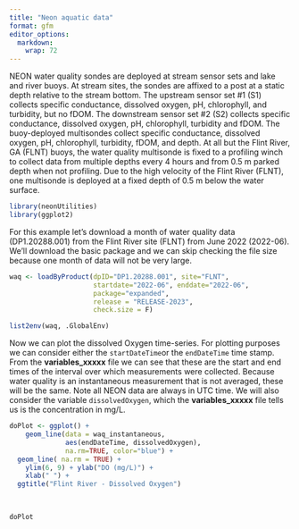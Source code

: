```yaml
---
title: "Neon aquatic data"
format: gfm
editor_options: 
  markdown: 
    wrap: 72
---
```



NEON water quality sondes are deployed at stream sensor sets and lake and river buoys. At stream sites, the sondes are affixed to a post at a static depth relative to the stream bottom. The upstream sensor set #1 (S1) collects specific conductance, dissolved oxygen, pH, chlorophyll, and turbidity, but no fDOM. The downstream sensor set #2 (S2) collects specific conductance, dissolved oxygen, pH, chlorophyll, turbidity and fDOM. The buoy-deployed multisondes collect specific conductance, dissolved oxygen, pH, chlorophyll, turbidity, fDOM, and depth. At all but the Flint River, GA (FLNT) buoys, the water quality multisonde is fixed to a profiling winch to collect data from multiple depths every 4 hours and from 0.5 m parked depth when not profiling. Due to the high velocity of the Flint River (FLNT), one multisonde is deployed at a fixed depth of 0.5 m below the water surface.

```r
library(neonUtilities)
library(ggplot2)
```

For this example let's download a month of water quality data (DP1.20288.001) 
from the Flint River site (FLNT) from June 2022 (2022-06).  We'll download the
basic package and we can skip checking the file size because one month of data 
will not be very large.

```r

waq <- loadByProduct(dpID="DP1.20288.001", site="FLNT", 
                     startdate="2022-06", enddate="2022-06", 
                     package="expanded", 
                     release = "RELEASE-2023",
                     check.size = F)

```


```r
list2env(waq, .GlobalEnv)
```

Now we can plot the dissolved Oxygen time-series.  For plotting purposes we
can consider either the `startDateTime`or the `endDateTime` time stamp. From
the **variables_xxxxx** file we can see that these are the start and end times
of the interval over which measurements were collected.  Because water quality
is an instantaneous measurement that is not averaged, these will be the same.
Note all NEON data are always in UTC time. We will also consider the variable 
`dissolvedOxygen`, which the **variables_xxxxx** file tells us is the 
concentration in mg/L. 

```r

doPlot <- ggplot() +
	geom_line(data = waq_instantaneous, 
	          aes(endDateTime, dissolvedOxygen), 
	          na.rm=TRUE, color="blue") +
  geom_line( na.rm = TRUE) +
	ylim(6, 9) + ylab("DO (mg/L)") +
	xlab(" ") +
  ggtitle("Flint River - Dissolved Oxygen") 
  
  

doPlot

```

